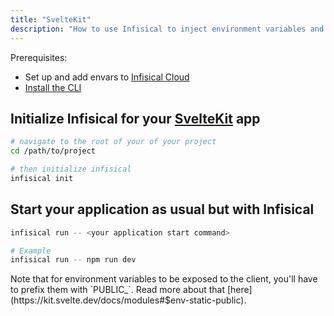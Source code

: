 ```yaml
---
title: "SvelteKit"
description: "How to use Infisical to inject environment variables and secrets into a SvelteKit app."
---
```


Prerequisites:

- Set up and add envars to [Infisical Cloud](https://app.infisical.com)
- [Install the CLI](/cli/overview)

## Initialize Infisical for your [SvelteKit](https://kit.svelte.dev) app

```bash
# navigate to the root of your of your project 
cd /path/to/project

# then initialize infisical
infisical init
```

## Start your application as usual but with Infisical

```bash
infisical run -- <your application start command>

# Example
infisical run -- npm run dev
```

<Note>
  Note that for environment variables to be exposed to the client, you'll have
  to prefix them with `PUBLIC_`. Read more about that
  [here](https://kit.svelte.dev/docs/modules#$env-static-public).
</Note>
